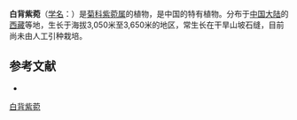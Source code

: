 {{Speciesbox
| name = 白背紫菀
| status = 
| status_system = 
| image =
| genus = Aster
| species = hypoleucus
| authority = Hand.-Mazz.
}}

'''白背紫菀'''（[[学名|学名]]：{{lang|la|''Aster hypoleucus''}}）是[[菊科|菊科]][[紫菀属|紫菀属]]的植物，是中国的特有植物。分布于[[中国大陆|中国大陆]]的[[西藏|西藏]]等地，生长于海拔3,050米至3,650米的地区，常生长在干旱山坡石缝，目前尚未由人工引种栽培。

== 参考文献 ==
<div class="references-small">
* {{cite web| url =http://www.bioinfo.cn/db05/KmzwSpecies.php?action=view&id=4175| title =白背紫菀| work =《中国高等植物数据库全库》| publisher =中国科学院微生物研究所| author =昆明植物研究所| accessdate =2009-02-25| deadurl =yes| archiveurl =https://web.archive.org/web/20160305045859/http://www.bioinfo.cn/db05/KmzwSpecies.php?action=view&id=4175| archivedate =2016-03-05}}
</div>
{{Taxonbar|from=Q15230910}}

[[Category:紫菀属|白背紫菀]]


{{植物小作品}}